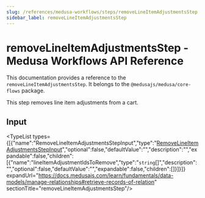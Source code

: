```yaml
---
slug: /references/medusa-workflows/steps/removeLineItemAdjustmentsStep
sidebar_label: removeLineItemAdjustmentsStep
---
```



# removeLineItemAdjustmentsStep - Medusa Workflows API Reference

This documentation provides a reference to the `removeLineItemAdjustmentsStep`. It belongs to the `@medusajs/medusa/core-flows` package.

This step removes line item adjustments from a cart.

## Input

<TypeList types={[{"name":"RemoveLineItemAdjustmentsStepInput","type":"[RemoveLineItemAdjustmentsStepInput](../../../../interfaces/core_flows.RemoveLineItemAdjustmentsStepInput/page.mdx)","optional":false,"defaultValue":"","description":"","expandable":false,"children":[{"name":"lineItemAdjustmentIdsToRemove","type":"`string`[]","description":"","optional":false,"defaultValue":"","expandable":false,"children":[]}]}]} expandUrl="https://docs.medusajs.com/learn/fundamentals/data-models/manage-relationships#retrieve-records-of-relation" sectionTitle="removeLineItemAdjustmentsStep"/>
